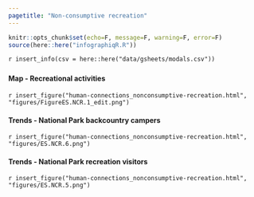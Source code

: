 ```yaml
---
pagetitle: "Non-consumptive recreation"
---
```


```r
knitr::opts_chunk$set(echo=F, message=F, warning=F, error=F)
source(here::here("infographiqR.R"))
```

`r insert_info(csv = here::here("data/gsheets/modals.csv"))`


### {.tabset}

#### Map - Recreational activities

`r insert_figure("human-connections_nonconsumptive-recreation.html", "figures/FigureES.NCR.1_edit.png")`

#### Trends - National Park backcountry campers

`r insert_figure("human-connections_nonconsumptive-recreation.html", "figures/ES.NCR.6.png")`

#### Trends - National Park recreation visitors

`r insert_figure("human-connections_nonconsumptive-recreation.html", "figures/ES.NCR.5.png")`
